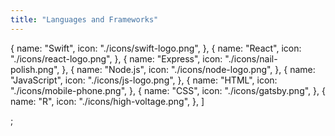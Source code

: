 ```yaml
---
title: "Languages and Frameworks"
---
```


  {
    name: "Swift",
    icon: "./icons/swift-logo.png",
  },
  {
    name: "React",
    icon: "./icons/react-logo.png",
  },
  {
    name: "Express",
    icon: "./icons/nail-polish.png",
  },
  {
    name: "Node.js",
    icon: "./icons/node-logo.png",
  },
  {
    name: "JavaScript",
    icon: "./icons/js-logo.png",
  },
  {
    name: "HTML",
    icon: "./icons/mobile-phone.png",
  },
  {
    name: "CSS",
    icon: "./icons/gatsby.png",
  },
  {
    name: "R",
    icon: "./icons/high-voltage.png",
  },
]

;
